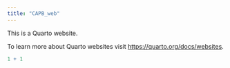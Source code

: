 ```yaml
---
title: "CAPB_web"
---
```


This is a Quarto website.

To learn more about Quarto websites visit <https://quarto.org/docs/websites>.

```r
1 + 1
```


